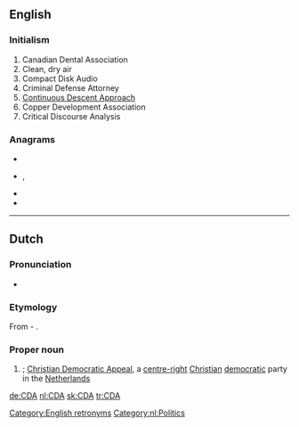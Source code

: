 {{also|CdA}}
==English==

===Initialism===
{{wikipedia}}
{{en-initialism}}

# Canadian Dental Association
# Clean, dry air
# Compact Disk Audio
# Criminal Defense Attorney
# [[w:Continuous Descent Approach|Continuous Descent Approach]]
# Copper Development Association
# Critical Discourse Analysis

===Anagrams===
* {{l|en|ADC}}
* {{l|en|cad}}, {{l|en|CAD}}
* {{l|en|DAC}}
* {{l|en|DCA}}

[[Category:English retronyms]]

----

==Dutch==

===Pronunciation===
* {{audio|Nl-CDA.ogg|Audio|lang=nl}}

===Etymology===
From {{m|nl|christen|Christen}}-{{m|nl|democratisch|Democratisch}} {{m|nl|appèl|Appèl}}.

===Proper noun===
{{nl-proper noun|n}}

# {{initialism of|[[christendemocratisch|Christen-Democratic]] [[appèl|Appèl]]|lang=nl}};  [[w:Christian Democratic Appeal|Christian Democratic Appeal]], a [[centre-right]] [[Christian]] [[democratic]] party in the [[Netherlands]]

[[Category:nl:Politics]]

[[de:CDA]]
[[nl:CDA]]
[[sk:CDA]]
[[tr:CDA]]
